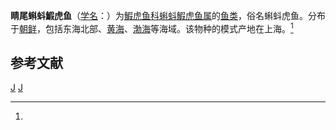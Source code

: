 {{Speciesbox
| taxon = Lophiogobius ocellicauda
| binomial_authority = ([[阿尔伯特·甘瑟|Günther]], 1873)<ref name='id8346'>{{cite web| url =http://www.bioinfo.cn/db05/BjdwSpecies.php?action=view&id=8346| title =睛尾蝌蚪鰕虎鱼| work =《中国动物物种编目数据库》| publisher =中国科学院微生物研究所| author =中国科学院动物研究所| accessdate =2009-04-16| deadurl =yes| archiveurl =https://web.archive.org/web/20160305043934/http://www.bioinfo.cn/db05/BjdwSpecies.php?action=view&id=8346| archivedate =2016-03-05}}</ref>
}}

'''睛尾蝌蚪鰕虎鱼'''（[[学名|学名]]：{{lang|la|''Lophiogobius ocellicauda''}}）为[[鰕虎鱼科|鰕虎鱼科]][[蝌蚪鰕虎鱼属|蝌蚪鰕虎鱼属]]的[[鱼类|鱼类]]，俗名蝌蚪虎鱼。分布于[[朝鲜|朝鲜]]，包括东海北部、[[黄海|黄海]]、[[渤海|渤海]]等海域。该物种的模式产地在上海。<ref name='id8346'/>

== 参考文献 ==
{{reflist}}

{{Taxonbar|from=Q3762921}}

[[Category:蝌蚪鰕虎鱼属|J]]
[[Category:1873年描述的魚類|J]]